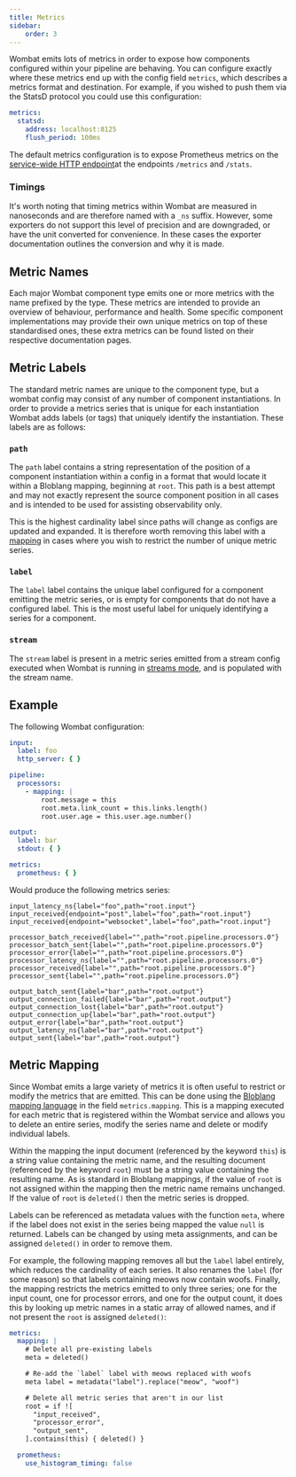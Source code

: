 ```yaml
---
title: Metrics
sidebar:
    order: 3
---
```

Wombat emits lots of metrics in order to expose how components configured within your pipeline are behaving. You can
configure exactly where these metrics end up with the config field `metrics`, which describes a metrics format and
destination. For example, if you wished to push them via the StatsD protocol you could use this configuration:

```yaml
metrics:
  statsd:
    address: localhost:8125
    flush_period: 100ms
```

The default metrics configuration is to expose Prometheus metrics on the [service-wide HTTP endpoint](../http)at the
endpoints `/metrics` and `/stats`.

### Timings

It's worth noting that timing metrics within Wombat are measured in nanoseconds and are therefore named with a `_ns`
suffix. However, some exporters do not support this level of precision and are downgraded, or have the unit converted
for convenience. In these cases the exporter documentation outlines the conversion and why it is made.

## Metric Names

Each major Wombat component type emits one or more metrics with the name prefixed by the type. These metrics are
intended to provide an overview of behaviour, performance and health. Some specific component implementations may
provide their own unique metrics on top of these standardised ones, these extra metrics can be found listed on their
respective documentation pages.

## Metric Labels

The standard metric names are unique to the component type, but a wombat config may consist of any number of component
instantiations. In order to provide a metrics series that is unique for each instantiation Wombat adds labels (or tags)
that uniquely identify the instantiation. These labels are as follows:

### `path`

The `path` label contains a string representation of the position of a component instantiation within a config in a
format that would locate it within a Bloblang mapping, beginning at `root`. This path is a best attempt and may not
exactly represent the source component position in all cases and is intended to be used for assisting observability
only.

This is the highest cardinality label since paths will change as configs are updated and expanded. It is therefore worth
removing this label with a [mapping](#metric-mapping) in cases where you wish to restrict the number of unique metric
series.

### `label`

The `label` label contains the unique label configured for a component emitting the metric series, or is empty for
components that do not have a configured label. This is the most useful label for uniquely identifying a series for a
component.

### `stream`

The `stream` label is present in a metric series emitted from a stream config executed when Wombat is running
in [streams mode](/pipelines/deploy/streams), and is populated with the stream name.

## Example

The following Wombat configuration:

```yaml
input:
  label: foo
  http_server: { }

pipeline:
  processors:
    - mapping: |
        root.message = this
        root.meta.link_count = this.links.length()
        root.user.age = this.user.age.number()

output:
  label: bar
  stdout: { }

metrics:
  prometheus: { }
```

Would produce the following metrics series:

```text
input_latency_ns{label="foo",path="root.input"}
input_received{endpoint="post",label="foo",path="root.input"}
input_received{endpoint="websocket",label="foo",path="root.input"}

processor_batch_received{label="",path="root.pipeline.processors.0"}
processor_batch_sent{label="",path="root.pipeline.processors.0"}
processor_error{label="",path="root.pipeline.processors.0"}
processor_latency_ns{label="",path="root.pipeline.processors.0"}
processor_received{label="",path="root.pipeline.processors.0"}
processor_sent{label="",path="root.pipeline.processors.0"}

output_batch_sent{label="bar",path="root.output"}
output_connection_failed{label="bar",path="root.output"}
output_connection_lost{label="bar",path="root.output"}
output_connection_up{label="bar",path="root.output"}
output_error{label="bar",path="root.output"}
output_latency_ns{label="bar",path="root.output"}
output_sent{label="bar",path="root.output"}
```

## Metric Mapping

Since Wombat emits a large variety of metrics it is often useful to restrict or modify the metrics that are emitted.
This can be done using the [Bloblang mapping language](/bloblang) in the field `metrics.mapping`. This is a mapping
executed for each metric that is registered within the Wombat service and allows you to delete an entire series, modify
the series name and delete or modify individual labels.

Within the mapping the input document (referenced by the keyword `this`) is a string value containing the metric name,
and the resulting document (referenced by the keyword `root`) must be a string value containing the resulting name. As
is standard in Bloblang mappings, if the value of `root` is not assigned within the mapping then the metric name remains
unchanged. If the value of `root` is `deleted()` then the metric series is dropped.

Labels can be referenced as metadata values with the function `meta`, where if the label does not exist in the series
being mapped the value `null` is returned. Labels can be changed by using meta assignments, and can be assigned
`deleted()` in order to remove them.

For example, the following mapping removes all but the `label` label entirely, which reduces the cardinality of each
series. It also renames the `label` (for some reason) so that labels containing meows now contain woofs. Finally, the
mapping restricts the metrics emitted to only three series; one for the input count, one for processor errors, and one
for the output count, it does this by looking up metric names in a static array of allowed names, and if not present the
`root` is assigned `deleted()`:

```yaml
metrics:
  mapping: |
    # Delete all pre-existing labels
    meta = deleted()

    # Re-add the `label` label with meows replaced with woofs
    meta label = metadata("label").replace("meow", "woof")

    # Delete all metric series that aren't in our list
    root = if ![
      "input_received",
      "processor_error",
      "output_sent",
    ].contains(this) { deleted() }

  prometheus:
    use_histogram_timing: false
```